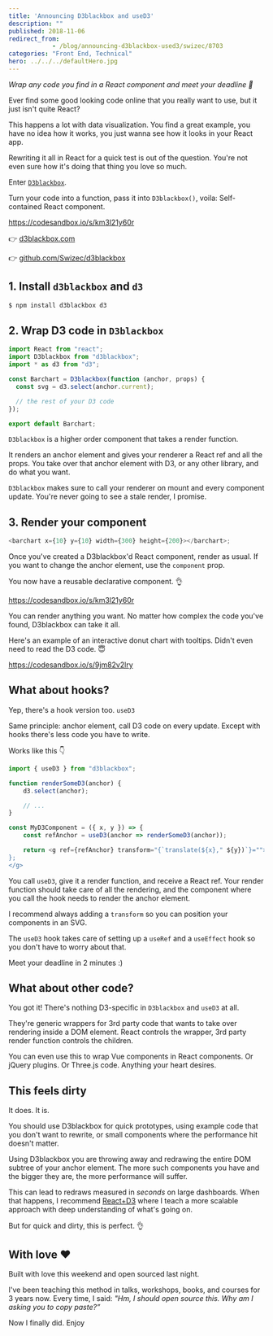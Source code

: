 ```yaml
---
title: 'Announcing D3blackbox and useD3'
description: ""
published: 2018-11-06
redirect_from: 
            - /blog/announcing-d3blackbox-used3/swizec/8703
categories: "Front End, Technical"
hero: ../../../defaultHero.jpg
---
```

<!-- wp:html -->

_Wrap any code you find in a React component and meet your deadline 🤫_

Ever find some good looking code online that you really want to use, but it just isn&#x27;t quite React?

This happens a lot with data visualization. You find a great example, you have no idea how it works, you just wanna see how it looks in your React app.

Rewriting it all in React for a quick test is out of the question. You&#x27;re not even sure how it&#x27;s doing that thing you love so much.

Enter [`D3blackbox`](https://d3blackbox.com).

Turn your code into a function, pass it into `D3blackbox()`, voila: Self-contained React component.

https://codesandbox.io/s/km3l21y60r

👉 [d3blackbox.com](https://d3blackbox.com)

👉 [github.com/Swizec/d3blackbox](https://github.com/Swizec/d3blackbox)

## 1. Install `d3blackbox` and `d3`

```javascript
$ npm install d3blackbox d3
```

## 2. Wrap D3 code in `D3blackbox`

```javascript
import React from "react";
import D3blackbox from "d3blackbox";
import * as d3 from "d3";

const Barchart = D3blackbox(function (anchor, props) {
  const svg = d3.select(anchor.current);

  // the rest of your D3 code
});

export default Barchart;
```

`D3blackbox` is a higher order component that takes a render function.

It renders an anchor element and gives your renderer a React ref and all the props. You take over that anchor element with D3, or any other library, and do what you want.

`D3blackbox` makes sure to call your renderer on mount and every component update. You&#x27;re never going to see a stale render, I promise.

## 3. Render your component

```javascript
<barchart x={10} y={10} width={300} height={200}></barchart>;
```

Once you&#x27;ve created a D3blackbox&#x27;d React component, render as usual. If you want to change the anchor element, use the `component` prop.

You now have a reusable declarative component. 👌

https://codesandbox.io/s/km3l21y60r

You can render anything you want. No matter how complex the code you&#x27;ve found, D3blackbox can take it all.

Here&#x27;s an example of an interactive donut chart with tooltips. Didn&#x27;t even need to read the D3 code. 😇

https://codesandbox.io/s/9jm82v2lry



## What about hooks?

Yep, there&#x27;s a hook version too. `useD3`

Same principle: anchor element, call D3 code on every update. Except with hooks there&#x27;s less code you have to write.

Works like this 👇

```javascript
import { useD3 } from "d3blackbox";

function renderSomeD3(anchor) {
    d3.select(anchor);

    // ...
}

const MyD3Component = ({ x, y }) => {
    const refAnchor = useD3(anchor => renderSomeD3(anchor));

    return <g ref={refAnchor} transform="{`translate(${x}," ${y})`}="">;
};
</g>
```

You call `useD3`, give it a render function, and receive a React ref. Your render function should take care of all the rendering, and the component where you call the hook needs to render the anchor element.

I recommend always adding a `transform` so you can position your components in an SVG.

The `useD3` hook takes care of setting up a `useRef` and a `useEffect` hook so you don&#x27;t have to worry about that.

Meet your deadline in 2 minutes :)

## What about other code?

You got it! There&#x27;s nothing D3-specific in `D3blackbox` and `useD3` at all.

They&#x27;re generic wrappers for 3rd party code that wants to take over rendering inside a DOM element. React controls the wrapper, 3rd party render function controls the children.

You can even use this to wrap Vue components in React components. Or jQuery plugins. Or Three.js code. Anything your heart desires.

## This feels dirty

It does. It is.

You should use D3blackbox for quick prototypes, using example code that you don&#x27;t want to rewrite, or small components where the performance hit doesn&#x27;t matter.

Using D3blackbox you are throwing away and redrawing the entire DOM subtree of your anchor element. The more such components you have and the bigger they are, the more performance will suffer.

This can lead to redraws measured in _seconds_ on large dashboards. When that happens, I recommend [React+D3](https://gumroad.com/l/pMtnZ) where I teach a more scalable approach with deep understanding of what&#x27;s going on.

But for quick and dirty, this is perfect. 👌

## With love ❤️

Built with love this weekend and open sourced last night.

I&#x27;ve been teaching this method in talks, workshops, books, and courses for 3 years now. Every time, I said: _&quot;Hm, I should open source this. Why am I asking you to copy paste?”_

Now I finally did. Enjoy

<!-- /wp:html -->